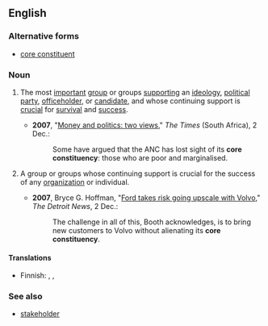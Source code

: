 ==English==

===Alternative forms===
* [[core constituent]]

===Noun===
{{en-noun|head=[[core]] [[constituency]]|core constituencies}}

# {{context|politics|lang=en}} The most [[important]] [[group]] or groups [[support]]ing an [[ideology]], [[political party]], [[officeholder]], or [[candidate]], and whose continuing support is [[crucial]] for [[survival]] and [[success]].
#* '''2007''', "[http://www.thetimes.co.za/PrintEdition/Insight/Article.aspx?id=646596 Money and politics: two views]," ''The Times'' (South Africa), 2 Dec.:
#*: Some have argued that the ANC has lost sight of its '''core constituency''': those who are poor and marginalised.
# {{context|by extension|lang=en}} A group or groups whose continuing support is crucial for the success of any [[organization]] or individual.
#* '''2007''', Bryce G. Hoffman, "[http://www.detnews.com/apps/pbcs.dll/article?AID=/20071203/AUTO01/712030397/1148 Ford takes risk going upscale with Volvo]," ''The Detroit News'', 2 Dec.:
#*: The challenge in all of this, Booth acknowledges, is to bring new customers to Volvo without alienating its '''core constituency'''.

====Translations====
{{trans-top|politics: the most important supporting group}}
* Finnish: {{t|fi|peruskannattajaryhmä}}, {{t|fi|peruskannattajat|p}}, {{t|fi|ydinkannattajakunta}}
{{trans-mid}}
{{trans-bottom}}

===See also===
* [[stakeholder]]